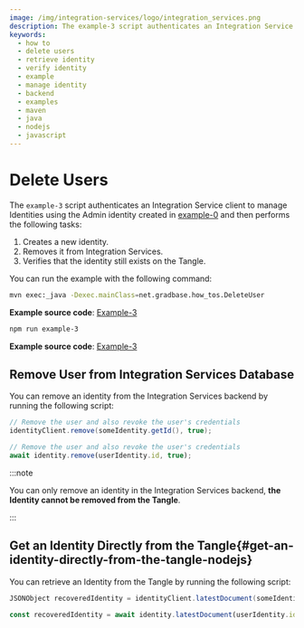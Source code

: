 ```yaml
---
image: /img/integration-services/logo/integration_services.png
description: The example-3 script authenticates an Integration Service client to manage Identities using the Admin identity created in example-0 and then creates a new identity, removes it from Integration Services, and verifies that the identity still exists on the Tangle.
keywords:
  - how to
  - delete users
  - retrieve identity
  - verify identity
  - example
  - manage identity
  - backend
  - examples
  - maven
  - java
  - nodejs
  - javascript
---
```



# Delete Users

The `example-3` script authenticates an Integration Service client to manage Identities using the Admin identity created in [example-0](./run-how-tos.mdx) and then performs the following tasks:

1. Creates a new identity.
2. Removes it from Integration Services.
3. Verifies that the identity still exists on the Tangle.

You can run the example with the following command:

<Tabs groupId="language" queryString>
<TabItem value="java" label="Java">

```bash
mvn exec:_java -Dexec.mainClass=net.gradbase.how_tos.DeleteUser
```

**Example source code**: [Example-3](https://github.com/albydeca/iota-is-sdk/blob/main/examples/src/main/java/net/gradbase/examples/DeleteUser.java)

</TabItem>
<TabItem value="typescript-node" label="Typescript (Node.js)">

```bash
npm run example-3
```

**Example source code**: [Example-3](https://github.com/iotaledger/integration-services/blob/master/clients/client-sdk/examples/3-DeleteUser.ts)

</TabItem>
</Tabs>

## Remove User from Integration Services Database

You can remove an identity from the Integration Services backend by running the following script:

<Tabs groupId="language" queryString>
<TabItem value="java" label="Java">

```java
// Remove the user and also revoke the user's credentials
identityClient.remove(someIdentity.getId(), true);
```

</TabItem>
<TabItem value="typescript-node" label="Typescript (Node.js)">

```js
// Remove the user and also revoke the user's credentials
await identity.remove(userIdentity.id, true);
```

</TabItem>
</Tabs>

:::note

You can only remove an identity in the Integration Services backend, **the Identity cannot be removed from the Tangle**.

:::

## Get an Identity Directly from the Tangle{#get-an-identity-directly-from-the-tangle-nodejs}

You can retrieve an Identity from the Tangle by running the following script:

<Tabs groupId="language" queryString>
<TabItem value="java" label="Java">

```java
JSONObject recoveredIdentity = identityClient.latestDocument(someIdentity.getId());
```

</TabItem>
<TabItem value="typescript-node" label="Typescript (Node.js)">

```js
const recoveredIdentity = await identity.latestDocument(userIdentity.id);
```

</TabItem>
</Tabs>
